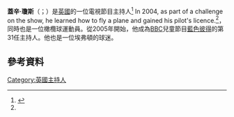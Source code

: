 '''蓋辛·瓊斯'''（{{lang-en|Gethin Jones}}；{{bd|1978年|2月12日}}）是[[英國|英國]]的一位電視節目主持人<ref>{{citation|author=Sian Eirian|title=Show has a grand day out with Gethin Jones|url=http://icwales.icnetwork.co.uk/news/columnists/2007/11/22/show-has-a-grand-day-out-with-gethin-jones-91466-20142900|newspaper=[[Western_Mail_(Wales)|Western Mail]]|date=22 November 2007}}</ref> In 2004, as part of a challenge on the show, he learned how to fly a plane and gained his pilot's licence.<ref name="Daily Post"/>，同時也是一位橄欖球運動員。從2005年開始，他成為[[BBC|BBC]]兒童節目[[藍色彼得|藍色彼得]]的第31任主持人。他也是一位埃弗頓的球迷。
==參考資料==
{{Reflist}}
[[Category:英國主持人|Category:英國主持人]]